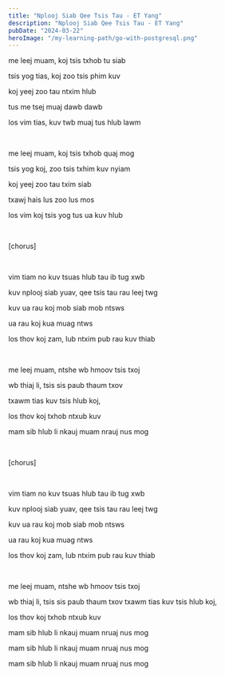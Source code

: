 ```yaml
---
title: "Nplooj Siab Qee Tsis Tau - ET Yang"
description: "Nplooj Siab Qee Tsis Tau - ET Yang"
pubDate: "2024-03-22"
heroImage: "/my-learning-path/go-with-postgresql.png"
---
```


me leej muam, koj tsis txhob tu siab

tsis yog tias, koj zoo tsis phim kuv

koj yeej zoo tau ntxim hlub

tus me tsej muaj dawb dawb

los vim tias, kuv twb muaj tus hlub lawm

<br />

me leej muam, koj tsis txhob quaj mog

tsis yog koj, zoo tsis txhim kuv nyiam

koj yeej zoo tau txim siab

txawj hais lus zoo lus mos

los vim koj tsis yog tus ua kuv hlub

<br />

[chorus]

<br />

vim tiam no kuv tsuas hlub tau ib tug xwb

kuv nplooj siab yuav, qee tsis tau rau leej twg

kuv ua rau koj mob siab mob ntsws

ua rau koj kua muag ntws

los thov koj zam, lub ntxim pub rau kuv thiab

<br />

me leej muam, ntshe wb hmoov tsis txoj

wb thiaj li, tsis sis paub thaum txov

txawm tias kuv tsis hlub koj,

los thov koj txhob ntxub kuv

mam sib hlub li nkauj muam nrauj nus mog

<br />

[chorus]

<br />

vim tiam no kuv tsuas hlub tau ib tug xwb

kuv nplooj siab yuav, qee tsis tau rau leej twg

kuv ua rau koj mob siab mob ntsws

ua rau koj kua muag ntws

los thov koj zam, lub ntxim pub rau kuv thiab

<br />

me leej muam, ntshe wb hmoov tsis txoj

wb thiaj li, tsis sis paub thaum txov
txawm tias kuv tsis hlub koj,

los thov koj txhob ntxub kuv

mam sib hlub li nkauj muam nruaj nus mog

mam sib hlub li nkauj muam nruaj nus mog

mam sib hlub li nkauj muam nruaj nus mog
